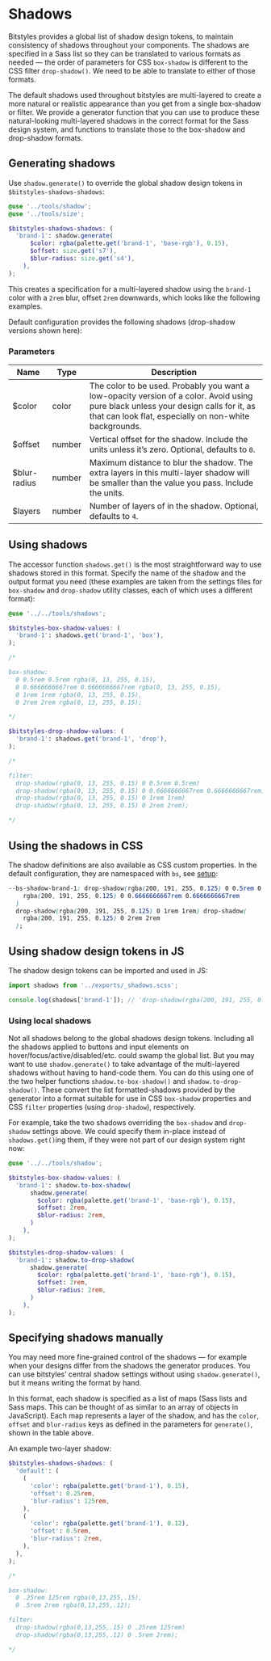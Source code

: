
<Meta title="Design Tokens/Shadows/Overview" />

# Shadows

Bitstyles provides a global list of shadow design tokens, to maintain consistency of shadows throughout your components. The shadows are specified in a Sass list so they can be translated to various formats as needed — the order of parameters for CSS `box-shadow` is different to the CSS filter `drop-shadow()`. We need to be able to translate to either of those formats.

The default shadows used throughout bitstyles are multi-layered to create a more natural or realistic appearance than you get from a single box-shadow or filter. We provide a generator function that you can use to produce these natural-looking multi-layered shadows in the correct format for the Sass design system, and functions to translate those to the box-shadow and drop-shadow formats.

## Generating shadows

Use `shadow.generate()` to override the global shadow design tokens in `$bitstyles-shadows-shadows`:

```scss
@use '../tools/shadow';
@use '../tools/size';

$bitstyles-shadows-shadows: (
  'brand-1': shadow.generate(
      $color: rgba(palette.get('brand-1', 'base-rgb'), 0.15),
      $offset: size.get('s7'),
      $blur-radius: size.get('s4'),
    ),
);
```

This creates a specification for a multi-layered shadow using the `brand-1` color with a `2rem` blur, offset `2rem` downwards, which looks like the following examples.

<Canvas>
  <Story id="utilities-shadow--brand-1" />
  <Story id="utilities-drop-shadow--brand-1" />
</Canvas>

Default configuration provides the following shadows (drop-shadow versions shown here):

<Canvas>
  <Story id="design-tokens-shadows--brand-1" />
  <Story id="design-tokens-shadows--brand-1-center" />
  <Story id="design-tokens-shadows--brand-2" />
  <Story id="design-tokens-shadows--gray" />
  <Story id="design-tokens-shadows--gray-center" />
  <Story id="design-tokens-shadows--positive" />
  <Story id="design-tokens-shadows--warning" />
  <Story id="design-tokens-shadows--danger" />
</Canvas>

### Parameters

| Name         | Type   | Description                                                                                                                                                                                   |
| ------------ | ------ | --------------------------------------------------------------------------------------------------------------------------------------------------------------------------------------------- |
| $color       | color  | The color to be used. Probably you want a low-opacity version of a color. Avoid using pure black unless your design calls for it, as that can look flat, especially on non-white backgrounds. |
| $offset      | number | Vertical offset for the shadow. Include the units unless it’s zero. Optional, defaults to `0`.                                                                                                |
| $blur-radius | number | Maximum distance to blur the shadow. The extra layers in this multi-layer shadow will be smaller than the value you pass. Include the units.                                                  |
| $layers      | number | Number of layers of in the shadow. Optional, defaults to `4`.                                                                                                                                 |

## Using shadows

The accessor function `shadows.get()` is the most straightforward way to use shadows stored in this format. Specify the name of the shadow and the output format you need (these examples are taken from the settings files for `box-shadow` and `drop-shadow` utility classes, each of which uses a different format):

```scss
@use '../../tools/shadows';

$bitstyles-box-shadow-values: (
  'brand-1': shadows.get('brand-1', 'box'),
);

/*

box-shadow:
  0 0.5rem 0.5rem rgba(0, 13, 255, 0.15),
  0 0.6666666667rem 0.6666666667rem rgba(0, 13, 255, 0.15),
  0 1rem 1rem rgba(0, 13, 255, 0.15),
  0 2rem 2rem rgba(0, 13, 255, 0.15);

*/

$bitstyles-drop-shadow-values: (
  'brand-1': shadows.get('brand-1', 'drop'),
);

/*

filter:
  drop-shadow(rgba(0, 13, 255, 0.15) 0 0.5rem 0.5rem)
  drop-shadow(rgba(0, 13, 255, 0.15) 0 0.6666666667rem 0.6666666667rem)
  drop-shadow(rgba(0, 13, 255, 0.15) 0 1rem 1rem)
  drop-shadow(rgba(0, 13, 255, 0.15) 0 2rem 2rem);

*/
```

## Using the shadows in CSS

The shadow definitions are also available as CSS custom properties. In the default configuration, they are namespaced with `bs`, see [setup](/story/design-tokens-setup--page):

```css
--bs-shadow-brand-1: drop-shadow(rgba(200, 191, 255, 0.125) 0 0.5rem 0.5rem) drop-shadow(
    rgba(200, 191, 255, 0.125) 0 0.6666666667rem 0.6666666667rem
  )
  drop-shadow(rgba(200, 191, 255, 0.125) 0 1rem 1rem) drop-shadow(
    rgba(200, 191, 255, 0.125) 0 2rem 2rem
  );
```

## Using shadow design tokens in JS

The shadow design tokens can be imported and used in JS:

```js
import shadows from '../exports/_shadows.scss';

console.log(shadows['brand-1']); // 'drop-shadow(rgba(200, 191, 255, 0.125) 0 0.5rem 0.5rem) drop-shadow(rgba(200, 191, 255, 0.125) 0 0.6666666667rem 0.6666666667rem) drop-shadow(rgba(200, 191, 255, 0.125) 0 1rem 1rem) drop-shadow(rgba(200, 191, 255, 0.125) 0 2rem 2rem)'
```

### Using local shadows

Not all shadows belong to the global shadows design tokens. Including all the shadows applied to buttons and input elements on hover/focus/active/disabled/etc. could swamp the global list. But you may want to use `shadow.generate()` to take advantage of the multi-layered shadows without having to hand-code them. You can do this using one of the two helper functions `shadow.to-box-shadow()` and `shadow.to-drop-shadow()`. These convert the list formatted-shadows provided by the generator into a format suitable for use in CSS `box-shadow` properties and CSS `filter` properties (using `drop-shadow`), respectively.

For example, take the two shadows overriding the `box-shadow` and `drop-shadow` settings above. We could specify them in-place instead of `shadows.get()`ing them, if they were not part of our design system right now:

```scss
@use '../../tools/shadow';

$bitstyles-box-shadow-values: (
  'brand-1': shadow.to-box-shadow(
      shadow.generate(
        $color: rgba(palette.get('brand-1', 'base-rgb'), 0.15),
        $offset: 2rem,
        $blur-radius: 2rem,
      )
    ),
);

$bitstyles-drop-shadow-values: (
  'brand-1': shadow.to-drop-shadow(
      shadow.generate(
        $color: rgba(palette.get('brand-1', 'base-rgb'), 0.15),
        $offset: 2rem,
        $blur-radius: 2rem,
      )
    ),
);
```

## Specifying shadows manually

You may need more fine-grained control of the shadows — for example when your designs differ from the shadows the generator produces. You can use bitstyles’ central shadow settings without using `shadow.generate()`, but it means writing the format by hand.

In this format, each shadow is specified as a list of maps (Sass lists and Sass maps. This can be thought of as similar to an array of objects in JavaScript). Each map represents a layer of the shadow, and has the `color`, `offset` and `blur-radius` keys as defined in the parameters for `generate()`, shown in the table above.

An example two-layer shadow:

```scss
$bitstyles-shadows-shadows: (
  'default': (
    (
      'color': rgba(palette.get('brand-1'), 0.15),
      'offset': 0.25rem,
      'blur-radius': 125rem,
    ),
    (
      'color': rgba(palette.get('brand-1'), 0.12),
      'offset': 0.5rem,
      'blur-radius': 2rem,
    ),
  ),
);

/*

box-shadow:
  0 .25rem 125rem rgba(0,13,255,.15),
  0 .5rem 2rem rgba(0,13,255,.12);

filter:
  drop-shadow(rgba(0,13,255,.15) 0 .25rem 125rem)
  drop-shadow(rgba(0,13,255,.12) 0 .5rem 2rem);

*/
```
